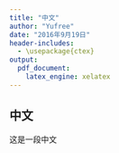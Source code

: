 ```yaml
---
title: "中文"
author: "Yufree"
date: "2016年9月19日"
header-includes:
  - \usepackage{ctex}
output: 
  pdf_document:
    latex_engine: xelatex
---
```


## 中文

这是一段中文
